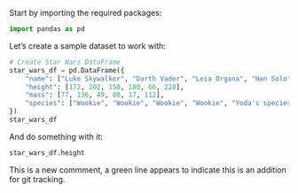 Start by importing the required packages:

```python
import pandas as pd
```

Let's create a sample dataset to work with:

```python
# Create Star Wars DataFrame
star_wars_df = pd.DataFrame({
    "name": ["Luke Skywalker", "Darth Vader", "Leia Organa", "Han Solo", "Yoda", "Chewbacca"],
    "height": [172, 202, 150, 180, 66, 228],
    "mass": [77, 136, 49, 80, 17, 112],
    "species": ["Wookie", "Wookie", "Wookie", "Wookie", "Yoda's species", "Wookiee"]
})
star_wars_df
```

And do something with it:

```python
star_wars_df.height

```

This is a new commment, a green line appears to indicate this is an addition for git tracking.